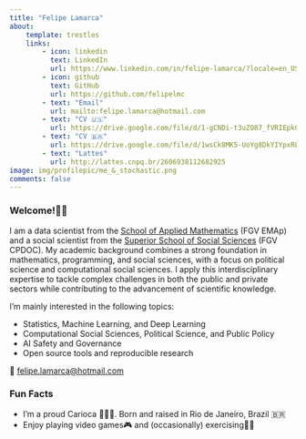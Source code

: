 ```yaml
---
title: "Felipe Lamarca"
about:
    template: trestles
    links:
        - icon: linkedin
          text: LinkedIn
          url: https://www.linkedin.com/in/felipe-lamarca/?locale=en_US
        - icon: github
          text: GitHub
          url: https://github.com/felipelmc
        - text: "Email"
          url: mailto:felipe.lamarca@hotmail.com
        - text: "CV 🇺🇸"
          url: https://drive.google.com/file/d/1-gCNDi-t3uZO87_fVRIEpkCRfN3o18Zd/view
        - text: "CV 🇧🇷"
          url: https://drive.google.com/file/d/1wsCk8MK5-UoYg8DkYIYpxRLTVr54sIYt/view?usp=sharing
        - text: "Lattes"
          url: http://lattes.cnpq.br/2606938112682925
image: img/profilepic/me_&_stochastic.png
comments: false
---
```


### Welcome!👋🏼

I am a data scientist from the [School of Applied Mathematics](https://emap.fgv.br/en) (FGV EMAp) and a social scientist from the [Superior School of Social Sciences](https://cpdoc.fgv.br/en) (FGV CPDOC). My academic background combines a strong foundation in mathematics, programming, and social sciences, with a focus on political science and computational social sciences. I apply this interdisciplinary expertise to tackle complex challenges in both the public and private sectors while contributing to the advancement of scientific knowledge.

I'm mainly interested in the following topics:

- Statistics, Machine Learning, and Deep Learning
- Computational Social Sciences, Political Science, and Public Policy
- AI Safety and Governance
- Open source tools and reproducible research

📧 [felipe.lamarca@hotmail.com](mailto:felipe.lamarca@hotmail.com)

### Fun Facts

- I'm a proud Carioca 🌴🌊🌞. Born and raised in Rio de Janeiro, Brazil 🇧🇷
- Enjoy playing video games🎮 and (occasionally) exercising🏃🏻